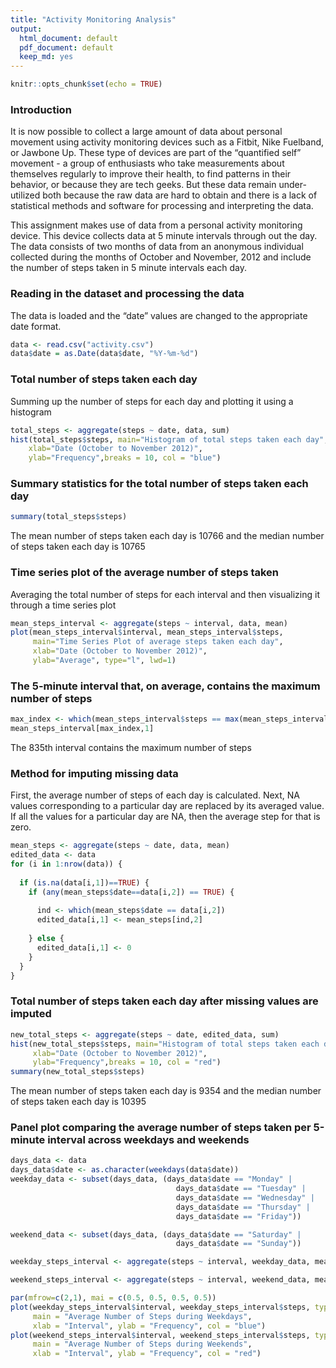 ---
title: "Activity Monitoring Analysis"
output:
  html_document: default
  pdf_document: default
  keep_md: yes
---

```{r setup, include=FALSE}
knitr::opts_chunk$set(echo = TRUE)
```

### Introduction
It is now possible to collect a large amount of data about personal movement using activity monitoring devices such as a Fitbit, Nike Fuelband, or Jawbone Up. These type of devices are part of the "quantified self" movement - a group of enthusiasts who take measurements about themselves regularly to improve their health, to find patterns in their behavior, or because they are tech geeks. But these data remain under-utilized both because the raw data are hard to obtain and there is a lack of statistical methods and software for processing and interpreting the data.

This assignment makes use of data from a personal activity monitoring device. This device collects data at 5 minute intervals through out the day. The data consists of two months of data from an anonymous individual collected during the months of October and November, 2012 and include the number of steps taken in 5 minute intervals each day.

### Reading in the dataset and processing the data
The data is loaded and the "date" values are changed to the appropriate date format.
```{r ReadData}
data <- read.csv("activity.csv")
data$date = as.Date(data$date, "%Y-%m-%d")
```


### Total number of steps taken each day
Summing up the number of steps for each day and plotting it using a histogram
```{r Hist}
total_steps <- aggregate(steps ~ date, data, sum)
hist(total_steps$steps, main="Histogram of total steps taken each day", 
    xlab="Date (October to November 2012)", 
    ylab="Frequency",breaks = 10, col = "blue")
```


### Summary statistics for the total number of steps taken each day
```{r MeanMedian}
summary(total_steps$steps)
```
The mean number of steps taken each day is 10766 and the median number of steps taken each day is 10765

### Time series plot of the average number of steps taken
Averaging the total number of steps for each interval and then visualizing it through a time series plot
```{r Tseries}
mean_steps_interval <- aggregate(steps ~ interval, data, mean)
plot(mean_steps_interval$interval, mean_steps_interval$steps, 
     main="Time Series Plot of average steps taken each day", 
     xlab="Date (October to November 2012)", 
     ylab="Average", type="l", lwd=1)
```


### The 5-minute interval that, on average, contains the maximum number of steps
```{r MaxInterval}
max_index <- which(mean_steps_interval$steps == max(mean_steps_interval$steps))
mean_steps_interval[max_index,1]
```
The 835th interval contains the maximum number of steps

### Method for imputing missing data
First, the average number of steps of each day is calculated. Next, NA values corresponding to a particular day are replaced by its averaged value. If all the values for a particular day are NA, then the average step for that is zero.
```{r ReplaceNA}
mean_steps <- aggregate(steps ~ date, data, mean)
edited_data <- data
for (i in 1:nrow(data)) {
  
  if (is.na(data[i,1])==TRUE) {
    if (any(mean_steps$date==data[i,2]) == TRUE) {
      
      ind <- which(mean_steps$date == data[i,2])
      edited_data[i,1] <- mean_steps[ind,2]
      
    } else {
      edited_data[i,1] <- 0
    }
  }
}
```


### Total number of steps taken each day after missing values are imputed
```{r Hist2}
new_total_steps <- aggregate(steps ~ date, edited_data, sum)
hist(new_total_steps$steps, main="Histogram of total steps taken each day", 
     xlab="Date (October to November 2012)", 
     ylab="Frequency",breaks = 10, col = "red")
summary(new_total_steps$steps)
```
The mean number of steps taken each day is 9354 and the median number of steps taken each day is 10395

### Panel plot comparing the average number of steps taken per 5-minute interval across weekdays and weekends
```{r panel}
days_data <- data
days_data$date <- as.character(weekdays(data$date))
weekday_data <- subset(days_data, (days_data$date == "Monday" | 
                                     days_data$date == "Tuesday" |
                                     days_data$date == "Wednesday" |
                                     days_data$date == "Thursday" |
                                     days_data$date == "Friday"))

weekend_data <- subset(days_data, (days_data$date == "Saturday" | 
                                     days_data$date == "Sunday"))

weekday_steps_interval <- aggregate(steps ~ interval, weekday_data, mean)

weekend_steps_interval <- aggregate(steps ~ interval, weekend_data, mean)

par(mfrow=c(2,1), mai = c(0.5, 0.5, 0.5, 0.5))
plot(weekday_steps_interval$interval, weekday_steps_interval$steps, type = "l", 
     main = "Average Number of Steps during Weekdays", 
     xlab = "Interval", ylab = "Frequency", col = "blue")
plot(weekend_steps_interval$interval, weekend_steps_interval$steps, type = "l", 
     main = "Average Number of Steps during Weekends", 
     xlab = "Interval", ylab = "Frequency", col = "red")
```
